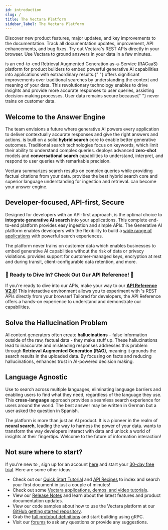 ```yaml
---
id: introduction
slug: /
title: The Vectara Platform
sidebar_label: The Vectara Platform
---
```



<Grid columns={2}>
  <TopicButton
    title="Release Notes"
    href="/docs/release-notes"
  >
    Discover new product features, major updates, and key improvements to the documentation.
  </TopicButton>
  <TopicButton title="Changelog" href="/docs/changelog">
    Track all documentation updates, improvement, API enhancements, and bug fixes.
  </TopicButton>
</Grid>

<Spacer size="l" />

<Grid columns={2}>
  <TopicButton
    title="API Reference V2"
    href="/docs/rest-api/vectara-rest-api-v-2"
  >
    Try out Vectara's REST APIs directly in your browser.
  </TopicButton>
  <TopicButton title="Quick Start tutorial" href="/docs/quickstart">
    Use Vectara to ground answers in your data in a few minutes.
  </TopicButton>
</Grid>

<Spacer size="l" />

<p>
  <Config v="names.product" /> is an end-to-end Retrieval Augmented Generation
  as-a-Service (RAGaaS) platform for product builders to embed powerful
  generative AI capabilities into applications with extraordinary results.{" "}
  <Config v="names.product" /> offers significant improvements over traditional
  searches by understanding the context and meaning of your data. This
  revolutionary technology enables <Config v="names.product" /> to drive
  insights and provide more accurate responses to user queries, assisting
  decision-making processes. User data remains secure because{" "}
  <Config v="names.product" /> never trains on customer data.
</p>

## Welcome to the Answer Engine

The <Config v="names.product"/> team envisions a future where generative AI powers every
application to deliver contextually accurate responses and give the right
answers and actions. <Config v="names.product"/> is built on a solid **hybrid search** core
to enable better generative outcomes. Traditional search technologies focus
on keywords, which limit their ability to understand complex queries. <Config v="names.product"/>
deploys advanced **zero-shot** models and **conversational search**
capabilities to understand, interpret, and respond to user queries with remarkable
precision.

Vectara summarizes search results on complex queries while providing factual
citations from your data. <Config v="names.product"/> provides the best hybrid search
core and superior language understanding for ingestion and retrieval. <Config v="names.product"/>
can become your answer engine.

## Developer-focused, API-first, Secure

Designed for developers with an API-first approach, <Config v="names.product"/> is
the optimal choice to **integrate generative AI search** into your
applications. This complete end-to-end platform provides easy ingestion and
simple APIs. The <Config v="names.product"/> Generative AI platform enables
developers with the flexibility to build a [wide range of applications](/docs/use-case-exploration) with
powerful search experiences.

The <Config v="names.product"/> platform never trains on customer data which enables
businesses to embed generative AI capabilities without the risk of data or
privacy violations. <Config v="names.product"/> provides support for customer-managed
keys, encryption at rest and during transit, client-configurable data
retention, and more.

### :star2: Ready to Dive In? Check Out Our API Reference! :star2:

If you're ready to dive into our APIs, make your way to our [**API Reference V2.0**](/docs/rest-api/vectara-rest-api-v-2)!
This interactive environment allows you to experiment with <Config v="names.product"/>'s REST APIs
directly from your browser! Tailored for developers, the API Reference
offers a hands-on experience to understand and demonstrate our capabilities.

## Solve the Hallucination Problem

AI content generators often create **hallucinations** – false information
outside of the raw, factual data - they make stuff up. These hallucinations
lead to inaccurate and misleading responses <Config v="names.product"/> addresses
this problem through **Retrieval Augmented Generation (RAG)**, meaning it grounds the search
results in the uploaded data. By focusing on facts and reducing
hallucinations, <Config v="names.product"/> enhances trust in AI-powered decision making.

## Language Agnostic

Use <Config v="names.product"/> to search across multiple languages, eliminating language
barriers and enabling users to find what they need, regardless of the
language they use. This **cross-language** approach provides a seamless
search experience for users around the world. The best answer may be
written in German but a user asked the question in Spanish.

The <Config v="names.product"/> platform is more than just an AI product. It is
a pioneer in the realm of **neural search**, leading the way to harness the
power of your data. <Config v="names.product"/> wants to transform the way
developers interact with data and unlock a world of insights at their
fingertips. Welcome to the future of information interaction!

## Not sure where to start?

If you're new to <Config v="names.product"/>, sign up for an account [here](https://console.vectara.com/signup) and 
start your [30-day free trial](/docs/vectara-trial). Here are some other ideas:

- Check out our [Quick Start Tutorial](/docs/quickstart) and [API Recipes](/docs/api-recipes) to
  index and search your first document in just a couple of minutes!
- Check out some [Vectara applications, demos, and video tutorials](https://vectara.com/demos/).
- View our [Release Notes](/docs/release-notes) and learn about the latest features and product documentation updates.
- View our code samples about how to use the Vectara platform at our [GitHub getting started repository](https://github.com/vectara/getting-started).
- Grab the [full protobuf definitions](/docs/api-reference/protobuf-definitions) and start building using gRPC.
- Visit our [forums](https://discuss.vectara.com/) to ask any questions or provide any suggestions.
